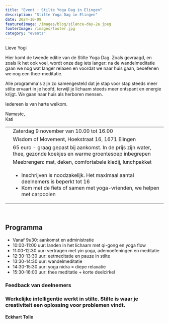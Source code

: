 ```yaml
---
title: "Event : Stilte Yoga Dag in Elingen"
description: "Stilte Yoga Dag in Elingen"
date: 2024-10-09
featuredImage: /images/blog/silence-day-2a.jpeg
footerImage: /images/footer.jpg
category: "events"
---
```


Lieve Yogi

Hier komt de tweede editie van de Stilte Yoga Dag. Zoals gevraagd, en zoals ik het ook voel, wordt onze dag iets langer:
na de wandelmeditatie gaan we nog wat langer relaxen en voordat we naar huis gaan, beoefenen we nog een thee-meditatie.

Alle programma's zijn zo samengesteld dat je stap voor stap steeds meer stilte ervaart in je hoofd, terwijl je lichaam steeds meer ontspant en energie krijgt. We gaan naar huis als herboren mensen.

Iedereen is van harte welkom.

Namaste,  
Kati

|  | |
| :---: | --- |
|<CalendarIcon/>| Zaterdag 9 november van 10.00 tot 16.00 |
| <LocationIcon/> | Wisdom of Movement, Hoekstraat 16, 1671 Elingen | 
| <MoneyIcon/> |65 euro - graag gepast bij aankomst. In de prijs zijn water, thee, gezonde koekjes en warme groentesoep inbegrepen | 
 |<ToolIcon/>|Meebrengen: mat, deken, comfortabele kledij, lunchpakket|
| <BellIcon/> | <ul><li>Inschrijven is noodzakelijk. Het maximaal aantal deelnemers is beperkt tot 16</li><li>Kom met de fiets of samen met yoga-vrienden, we helpen met carpoolen</li></ul> | 

<br/>

## Programma
- Vanaf 9u30: aankomst en administratie 
- 10:00-11:00 uur: landen in het lichaam met qi-gong en yoga flow
- 11:00-12:30 uur: vertragen met yin yoga, ademoefeningen en meditatie
- 12:30-13:30 uur: eetmeditatie en pauze in stilte 
- 13:30-14:30 uur: wandelmeditatie
- 14:30-15:30 uur: yoga nidra = diepe relaxatie
- 15:30-16:00 uur: thee meditatie + korte deelcirkel

<Section className="pb-3 section--no-auto-margin">  
 <Content className="w-100">
     <h3>Feedback van deelnemers</h3>       
     <Carousel ContentWithBackgroundImageName="" folderNameWithMdxFiles="silence-day-testimonial"/>   
  </Content>
</Section>  

<div className="quote quote--compact text--dark">
  <div className="quote__content">
    <h3>Werkelijke intelligentie werkt in stilte. Stilte is waar je creativiteit een oplossing voor problemen vindt.</h3>
    <h4>Eckhart Tolle</h4>
  </div>
</div>     
